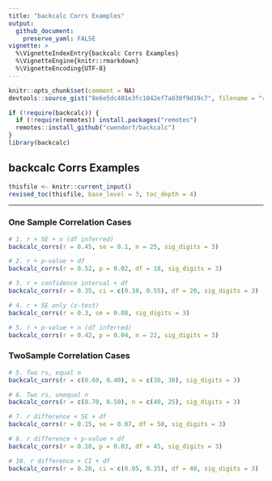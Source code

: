 ```yaml
---
title: "backcalc Corrs Examples"
output:
  github_document:
    preserve_yaml: FALSE
vignette: >
  %\VignetteIndexEntry{backcalc Corrs Examples}
  %\VignetteEngine{knitr::rmarkdown}
  %\VignetteEncoding{UTF-8}
---
```


```r
knitr::opts_chunk$set(comment = NA)
devtools::source_gist("8e6e5dc401e3fc1042ef7a030f9d19c7", filename = "revised_toc.R")
```

```r
if (!require(backcalc)) {
  if (!require(remotes)) install.packages("remotes")
  remotes::install_github("cwendorf/backcalc")
}
library(backcalc)
```

## backcalc Corrs Examples

```r
thisfile <- knitr::current_input()
revised_toc(thisfile, base_level = 3, toc_depth = 4)
```

---

### One Sample Correlation Cases

```r
# 1. r + SE + n (df inferred)
backcalc_corrs(r = 0.45, se = 0.1, n = 25, sig_digits = 3)

# 2. r + p-value + df
backcalc_corrs(r = 0.52, p = 0.02, df = 18, sig_digits = 3)

# 3. r + confidence interval + df
backcalc_corrs(r = 0.35, ci = c(0.10, 0.55), df = 20, sig_digits = 3)

# 4. r + SE only (z-test)
backcalc_corrs(r = 0.3, se = 0.08, sig_digits = 3)

# 5. r + p-value + n (df inferred)
backcalc_corrs(r = 0.42, p = 0.04, n = 22, sig_digits = 3)
```

### TwoSample Correlation Cases

```r
# 5. Two rs, equal n
backcalc_corrs(r = c(0.60, 0.40), n = c(30, 30), sig_digits = 3)

# 6. Two rs, unequal n
backcalc_corrs(r = c(0.70, 0.50), n = c(40, 25), sig_digits = 3)

# 7. r difference + SE + df
backcalc_corrs(r = 0.15, se = 0.07, df = 50, sig_digits = 3)

# 8. r difference + p-value + df
backcalc_corrs(r = 0.18, p = 0.03, df = 45, sig_digits = 3)

# 10. r difference + CI + df
backcalc_corrs(r = 0.20, ci = c(0.05, 0.35), df = 40, sig_digits = 3)
```
